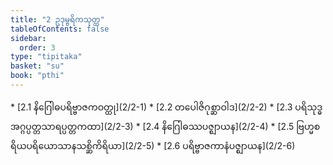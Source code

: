 ```yaml
---
title: "2 ဥဒုမ္ဗရိကသုတ္တ"
tableOfContents: false
sidebar:
  order: 3
type: "tipitaka"
basket: "su"
book: "pthi"
---
```



<DynamicBreadcrumb />



<TableOfContents book="pthi" section="2">
* [2.1 နိဂြေါဓပရိဗ္ဗာဇကဝတ္ထု](2/2-1)
* [2.2 တပေါဇိဂုစ္ဆာဝါဒ](2/2-2)
* [2.3 ပရိသုဒ္ဓအဂ္ဂပ္ပတ္တသာရပ္ပတ္တကထာ](2/2-3)
* [2.4 နိဂြေါဓဿပဇ္ဈာယန](2/2-4)
* [2.5 ဗြဟ္မစရိယပရိယောသာနသစ္ဆိကိရိယာ](2/2-5)
* [2.6 ပရိဗ္ဗာဇကာနံပဇ္ဈာယန](2/2-6)
</TableOfContents>